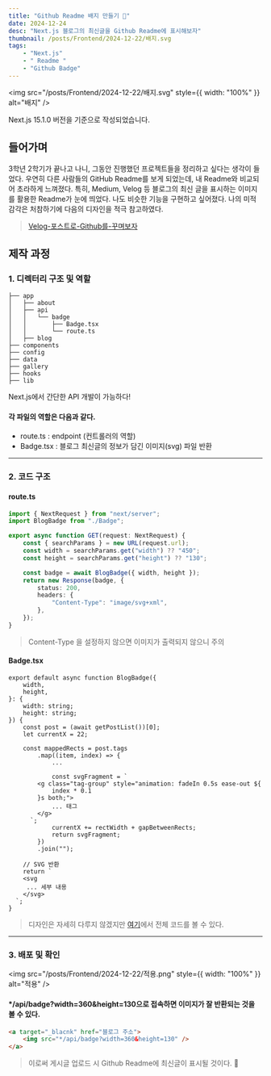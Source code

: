 ```yaml
---
title: "Github Readme 배지 만들기 🪪"
date: 2024-12-24
desc: "Next.js 블로그의 최신글을 Github Readme에 표시해보자"
thumbnail: /posts/Frontend/2024-12-22/배지.svg
tags:
    - "Next.js"
    - " Readme "
    - "Github Badge"
---
```


<img
    src="/posts/Frontend/2024-12-22/배지.svg"
    style={{ width: "100%" }}
    alt="배지"
/>

<Callout type="warn">Next.js 15.1.0 버전을 기준으로 작성되었습니다.</Callout>

## 들어가며

3학년 2학기가 끝나고 나니, 그동안 진행했던 프로젝트들을 정리하고 싶다는 생각이 들었다.
우연히 다른 사람들의 GitHub Readme를 보게 되었는데, 내 Readme와 비교되어 초라하게 느껴졌다.
특히, Medium, Velog 등 블로그의 최신 글을 표시하는 이미지를 활용한 Readme가 눈에 띄었다.
나도 비슷한 기능을 구현하고 싶어졌다. 나의 미적 감각은 처참하기에 다음의 디자인을 적극 참고하였다.

> [Velog-포스트로-Github를-꾸며보자](https://velog.io/@eungyeole/Velog-%ED%8F%AC%EC%8A%A4%ED%8A%B8%EB%A1%9C-Github%EB%A5%BC-%EA%BE%B8%EB%A9%B0%EB%B3%B4%EC%9E%90)

## 제작 과정

### 1. 디렉터리 구조 및 역할

```shell {3-6}
├── app
│   ├── about
│   ├── api
│   │   └── badge
│   │       ├── Badge.tsx
│   │       └── route.ts
│   ├── blog
├── components
├── config
├── data
├── gallery
├── hooks
├── lib
```

<Callout type="info">Next.js에서 간단한 API 개발이 가능하다!</Callout>
#### 각 파일의 역할은 다음과 같다.

-   route.ts : endpoint (컨트롤러의 역할)
-   Badge.tsx : 블로그 최신글의 정보가 담긴 이미지(svg) 파일 반환

<hr />

### 2. 코드 구조

#### route.ts

```ts {13}
import { NextRequest } from "next/server";
import BlogBadge from "./Badge";

export async function GET(request: NextRequest) {
    const { searchParams } = new URL(request.url);
    const width = searchParams.get("width") ?? "450";
    const height = searchParams.get("height") ?? "130";

    const badge = await BlogBadge({ width, height });
    return new Response(badge, {
        status: 200,
        headers: {
            "Content-Type": "image/svg+xml",
        },
    });
}
```

> Content-Type 을 설정하지 않으면 이미지가 출력되지 않으니 주의

#### Badge.tsx

```tsx {}
export default async function BlogBadge({
    width,
    height,
}: {
    width: string;
    height: string;
}) {
    const post = (await getPostList())[0];
    let currentX = 22;

    const mappedRects = post.tags
        .map((item, index) => {
            ...

            const svgFragment = `
        <g class="tag-group" style="animation: fadeIn 0.5s ease-out ${
            index * 0.1
        }s both;">
            ... 태그
        </g>
      `;
            currentX += rectWidth + gapBetweenRects;
            return svgFragment;
        })
        .join("");

    // SVG 반환
    return `
    <svg
     ... 세부 내용
    </svg>
  `;
}
```

> 디자인은 자세히 다루지 않겠지만 [여기](https://github.com/6-keem/6-keem.dev/blob/main/src/app/api/badge/Badge.tsx)에서 전체 코드를 볼 수 있다.

<hr />

### 3. 배포 및 확인

<img
    src="/posts/Frontend/2024-12-22/적용.png"
    style={{ width: "100%" }}
    alt="적용"
/>

#### \*/api/badge?width=360&height=130으로 접속하면 이미지가 잘 반환되는 것을 볼 수 있다.

```html
<a target="_blacnk" href="블로그 주소">
    <img src="*/api/badge?width=360&height=130" />
</a>
```

> 이로써 게시글 업로드 시 Github Readme에 최신글이 표시될 것이다. 🤩
